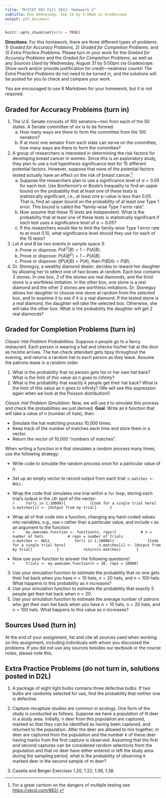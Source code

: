 ```yaml
---
title: "M/STAT 501 Fall 2022: Homework 2"
subtitle: Due Wednesday, Sep 14 by 5:00pm in Gradescope
output: pdf_document
---
```


```r
knitr::opts_chunk$set(echo = TRUE)
```

**Directions**: For this homework, there are three different types of problems: 1) _Graded for Accuracy Problems_, 2) _Graded for Completion Problems_, and 3) _Extra Practice Problems_. Please turn in your work for the _Graded for Accuracy Problems_ and the _Graded for Completion Problems_, as well as any _Sources Used_ by Wednesday, August 31 by 5:00pm via Gradescope. Show work and/or provide justification for credit---neatness counts! _The Extra Practice Problems_ do not need to be turned in, and the solutions will be posted for you to check and compare your work.

You are encouraged to use R Markdown for your homework, but it is not required.

## Graded for Accuracy Problems (turn in)

1. The U.S. Senate consists of 100 senators---two from each of the 50 states.
A Senate committee of six is to be formed.
    a. How many ways are there to form the committee from the 100 senators?
    b. If at most one senator from each state can serve on the committee,
    how many ways are there to form the committee?

2. A group of researchers is interested in determining the risk factors for developing breast cancer in women. Since this is an exploratory study, they plan to use a null hypothesis significance test for 15 different potential factors.
However, suppose that none of the potential factors tested actually have an effect on the risk of breast cancer.^[For a great cartoon on the dangers of multiple testing see [https://xkcd.com/882/](https://xkcd.com/882/).]
    a. Suppose the researchers plan to use a significance level of $\alpha = 0.05$ for each test.
    Use Bonferroni's or Boole's Inequality to find an upper bound on the probability
    that at least one of these tests is statistically significant,
    i.e., at least one p-value is less than $0.05$.
    That is, find an upper bound on the probability of at least one Type 1 error.
    This bound is called the "family-wise Type 1 error rate".
    b. Now assume that these 15 tests are independent.
    What is the probability that at least one of these tests is statistically significant
    if each test uses a significance level of $\alpha = 0.05$?
    c. If the researchers would like to limit the family-wise Type 1 error rate to at most $0.10$,
    what significance level should they use for each of the 15 tests?

3. Let $A$ and $B$ be two events in sample space $S$.  
    a. Prove or disprove: $P(A^C | B) = 1 - P(A | B)$.
    b. Prove or disprove: $P(A | B^C) = 1 - P(A | B)$.
    c. Prove or disprove: $If P(A|B) > P(A)$, then $P(B|A) > P(B)$.
    
4. Dr. Stoneguy, a wealthy diamond dealer, decides to reward her daughter by allowing
her to select one of two boxes at random. Each box contains 3 stones.
In one box, 2 of the stones are real diamonds, and the third stone is a worthless imitation.
In the other box, one stone is a real diamond and the other 2 stones are worthless imitations.
Dr. Stoneguy allows her daughter to choose one stone at random from the selected box,
and to examine it to see if it is a real diamond. If the tested stone is a real diamond,
the daughter will take the selected box. Otherwise, she will take the other box.
What is the probability the daughter will get 2 real diamonds?

## Graded for Completion Problems (turn in)

_Classic Hat Problem Probabilities_: Suppose $n$ people go to a fancy restaurant. Each person is wearing a hat and checks his/her hat at the door as he/she arrives. The hat-check attendant gets tipsy throughout the evening, and returns a random hat to each person as they leave. Assume the patrons leave in a random order. 

1. What is the probability that no person gets his or her own hat back? What is the limit of this value as $n$ goes to infinity?
2. What is the probability that exactly $k$ people get their hat back? What is the limit of this value as $n$ goes to infinity? (We will see this expression again when we look at the Poisson distribution!)

_Classic Hat Problem Simulation_: Now, we will use `R` to simulate this process and check the probabilities we just derived. **Goal**: Write an `R` function that will take a value of $n$ (number of hats), then:

- Simulate the hat matching process 10,000 times.
- Keep track of the number of matches each time and store them in a vector.
- Return the vector of 10,000 "numbers of matches".

When writing a function in `R` that simulates a random process many times, use the following strategy:

- Write code to simulate the random process once for a particular value of $n$.
- Set up an empty vector to record output from each trial: `n.matches <- NULL`.
- Wrap the code that simulates one trial within a `for` loop, storing each trial's output in the `i`th spot of the vector:  
    ```r
    for(i in 1:10000){  
        [Code for a single trial here]
        n.matches[i] <- [Output from my trial] 
    }
    ```

- Wrap all of that code into a function, changing any hard-coded values into variables, e.g., use `n` rather than a particular value, and include `n` as an argument to the function:  
    ```r
    my.awesome.function <- function(n, reps){  
        # n = number of hats  
        # reps = number of trials  
        n.matches <- NULL  
        for(i in 1:10000){  
            [Code for a single trial here]  
            n.matches[i] <- [Output from my trial]  
        }  
        return(n.matches)  
    }
    ```

- Now use your function to answer the following questions!  
    ```r
    trials <- my.awesome.function(n = 20, reps = 10000)
    ```

3. Use your simulation function to estimate the probability that no one gets their hat back when you have $n = 10$ hats, $n = 20$ hats, and $n = 100$ hats. What happens to this probability as $n$ increases?
4. Use your simulation function to estimate the probability that exactly $5$ people get their hat back when $n = 20$.
5. Use your simulation function to estimate the average number of patrons who get their own hat back when you have $n = 10$ hats, $n = 20$ hats, and $n = 100$ hats. What happens to this value as $n$ increases?


## Sources Used (turn in)

At the end of your assignment, list and cite all sources used when working on this assignment, including individuals with whom you discussed the problems.
If you did not use any sources besides our textbook or the course notes, please note this.

## Extra Practice Problems (do not turn in, solutions posted in D2L)

1. A package of eight light bulbs contains three defective bulbs.
If two bulbs are randomly selected for use,
find the probability that neither one is defective.

2. Capture-recapture studies are common in ecology.
One form of the study is conducted as follows.
Suppose we have a population of $N$ deer in a study area.
Initially, $n$ deer from this population are captured,
marked so that they can be identified as having been captured,
and returned to the population. After the deer are allowed to mix together,
$m$ deer are captured from the population and the number $k$ of these deer
having marks from the first capture is observed.
Assuming that the first and second captures can be considered
random selections from the population and that no deer have either
entered or left the study area during the sampling period,
what is the probability of observing $k$ marked deer in the second sample of $m$ deer?

3. Casella and Berger Exercises 1.20, 1.22, 1.36, 1.38.
